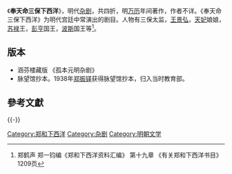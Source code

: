 《'''奉天命三保下西洋'''》，明代[[杂剧|杂剧]]，共四折，明[[万历|万历]]年间著作，作者不详。《奉天命三保下西洋》为明代宫廷中常演出的剧目。人物有三保太监，[[王景弘|王景弘]]，[[天妃|天妃]]娘娘，[[苏禄|苏禄]]王，[[彭亨|彭亨]]国王，[[波斯|波斯]]国王等<ref>郑鹤声 郑一钧编《郑和下西洋资料汇编》 第十九章 《有关郑和下西洋书目》  1209页</ref>。

==版本==
*涵芬楼藏版 《孤本元明杂剧》
*脉望馆抄本。1938年[[郑振铎|郑振铎]]获得脉望馆抄本，归入当时教育部。

== 參考文獻 ==
{{Reflist}}

{{-}}
{{郑和下西洋}}

[[Category:郑和下西洋|Category:郑和下西洋]]
[[Category:杂剧|Category:杂剧]]
[[Category:明朝文学|Category:明朝文学]]
